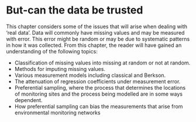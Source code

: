 # But-can the data be trusted {#trusted}

This chapter considers some of the issues that will arise when dealing with 'real data’. Data will commonly have missing
values and may be measured with error. This error might be random or may be due to systematic patterns in how it was
collected. From this chapter, the reader will have gained an understanding of the following topics:

- Classification of missing values into missing at random or not at random.
- Methods for imputing missing values.
- Various measurement models including classical and Berkson.
- The attenuation of regression coefficients under measurement error.
- Preferential sampling, where the process that determines the locations of monitoring sites and the process being modelled are in some ways dependent.
- How preferential sampling can bias the measurements that arise from environmental monitoring networks